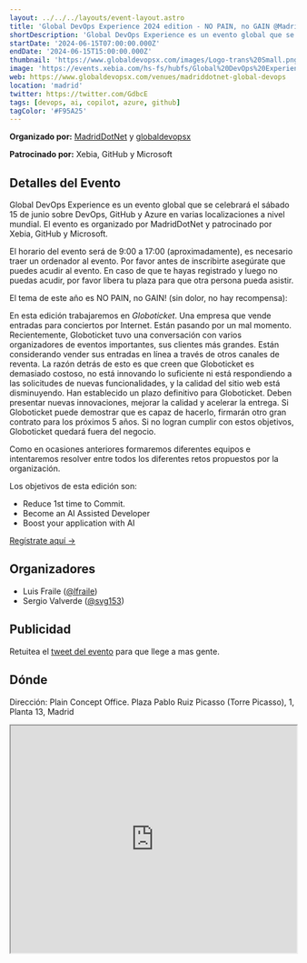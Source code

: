 ```yaml
---
layout: ../../../layouts/event-layout.astro
title: 'Global DevOps Experience 2024 edition - NO PAIN, no GAIN @Madrid'
shortDescription: 'Global DevOps Experience es un evento global que se celebrará el sábado 15 de junio sobre DevOps, GitHub y Azure en varias localizaciones a nivel mundial.'
startDate: '2024-06-15T07:00:00.000Z'
endDate: '2024-06-15T15:00:00.000Z'
thumbnail: 'https://www.globaldevopsx.com/images/Logo-trans%20Small.png'
image: 'https://events.xebia.com/hs-fs/hubfs/Global%20DevOps%20Experience%2010.png?width=1200&height=630&name=Global%20DevOps%20Experience%2010.png'
web: https://www.globaldevopsx.com/venues/madriddotnet-global-devops
location: 'madrid'
twitter: https://twitter.com/GdbcE
tags: [devops, ai, copilot, azure, github]
tagColor: '#F95A25'
---
```


**Organizado por:** [MadridDotNet](https://x.com/madriddotnet) y [globaldevopsx](https://www.globaldevopsx.com/)

**Patrocinado por:** Xebia, GitHub y Microsoft

## Detalles del Evento

Global DevOps Experience es un evento global que se celebrará el sábado 15 de junio sobre DevOps, GitHub y Azure en varias localizaciones a nivel mundial. El evento es organizado por MadridDotNet y patrocinado por Xebia, GitHub y Microsoft.

El horario del evento será de 9:00 a 17:00 (aproximadamente), es necesario traer un ordenador al evento. Por favor antes de inscribirte asegúrate que puedes acudir al evento. En caso de que te hayas registrado y luego no puedas acudir, por favor libera tu plaza para que otra persona pueda asistir.

El tema de este año es NO PAIN, no GAIN! (sin dolor, no hay recompensa):

En esta edición trabajaremos en _Globoticket_. Una empresa que vende entradas para conciertos por Internet. Están pasando por un mal momento. Recientemente, Globoticket tuvo una conversación con varios organizadores de eventos importantes, sus clientes más grandes. Están considerando vender sus entradas en línea a través de otros canales de reventa. La razón detrás de esto es que creen que Globoticket es demasiado costoso, no está innovando lo suficiente ni está respondiendo a las solicitudes de nuevas funcionalidades, y la calidad del sitio web está disminuyendo. Han establecido un plazo definitivo para Globoticket. Deben presentar nuevas innovaciones, mejorar la calidad y acelerar la entrega. Si Globoticket puede demostrar que es capaz de hacerlo, firmarán otro gran contrato para los próximos 5 años. Si no logran cumplir con estos objetivos, Globoticket quedará fuera del negocio.

Como en ocasiones anteriores formaremos diferentes equipos e intentaremos resolver entre todos los diferentes retos propuestos por la organización.

Los objetivos de esta edición son:

- Reduce 1st time to Commit.
- Become an AI Assisted Developer
- Boost your application with AI

[Regístrate aquí →](https://www.globaldevopsx.com/venues/madriddotnet-global-devops)

## Organizadores

- Luis Fraile ([\@lfraile](https://x.com/lfraile))
- Sergio Valverde ([\@svg153](https://x.com/svg153))

## Publicidad

Retuitea el [tweet del evento](https://x.com/GdbcE/status/1795133691636732004) para que llege a mas gente.

## Dónde

Dirección: Plain Concept Office. Plaza Pablo Ruiz Picasso (Torre Picasso), 1, Planta 13, Madrid

<iframe
  style="width: 100%; height: 400px;"
  height="400"
  allowfullscreen=""
  loading="lazy"
  referrerpolicy="no-referrer-when-downgrade"
  src="https://www.google.com/maps/embed?pb=!1m18!1m12!1m3!1d6072.328050692597!2d-3.6961000226227747!3d40.449506453641696!2m3!1f0!2f0!3f0!3m2!1i1024!2i768!4f13.1!3m3!1m2!1s0xd42291b1e1b3519%3A0x6c3781af1e82690b!2sPlain%20Concepts!5e0!3m2!1ses!2ses!4v1717001441207!5m2!1ses!2ses"
  aria-label="Plain Concept Office. Plaza Pablo Ruiz Picasso (Torre Picasso), 1, Planta 13, Madrid"
></iframe>
